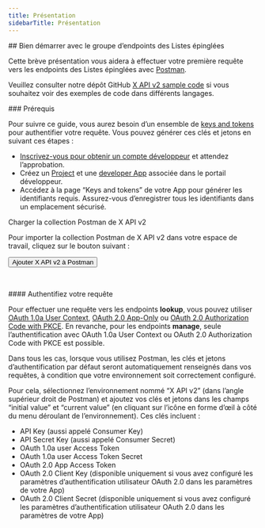 ```yaml
---
title: Présentation
sidebarTitle: Présentation
---
```



<div id="getting-started-with-the-pinned-list-endpoint-group">
  ## Bien démarrer avec le groupe d’endpoints des Listes épinglées
</div>

Cette brève présentation vous aidera à effectuer votre première requête vers les endpoints des Listes épinglées avec [Postman](/fr/tutorials/postman-getting-started).

Veuillez consulter notre dépôt GitHub [X API v2 sample code](https://github.com/xdevplatform/Twitter-API-v2-sample-code) si vous souhaitez voir des exemples de code dans différents langages.

<Note>
  ### Prérequis

  Pour suivre ce guide, vous aurez besoin d’un ensemble de [keys and tokens](/fr/resources/fundamentals/authentication) pour authentifier votre requête. Vous pouvez générer ces clés et jetons en suivant ces étapes :

  * [Inscrivez-vous pour obtenir un compte développeur](https://developer.x.com/en/apply-for-access) et attendez l’approbation.
  * Créez un [Project](/fr/resources/fundamentals/projects) et une [developer App](/fr/resources/fundamentals/developer-apps) associée dans le portail développeur.
  * Accédez à la page “Keys and tokens” de votre App pour générer les identifiants requis. Assurez-vous d’enregistrer tous les identifiants dans un emplacement sécurisé.
</Note>

Charger la collection Postman de X API v2

Pour importer la collection Postman de X API v2 dans votre espace de travail, cliquez sur le bouton suivant :

<Button href="https://app.getpostman.com/run-collection/9956214-784efcda-ed4c-4491-a4c0-a26470a67400">
  Ajouter X API v2 à Postman
</Button>

 

<div id="authenticate-your-request">
  #### Authentifiez votre requête
</div>

Pour effectuer une requête vers les endpoints **lookup**, vous pouvez utiliser [OAuth 1.0a User Context](/fr/resources/fundamentals/authentication), [OAuth 2.0 App-Only](/fr/resources/fundamentals/authentication#oauth-2-0) ou [OAuth 2.0 Authorization Code with PKCE](fr/resources/fundamentals/authentication#oauth-2-0-authorization-code-flow-with-pkce-2). En revanche, pour les endpoints **manage**, seule l’authentification avec OAuth 1.0a User Context ou OAuth 2.0 Authorization Code with PKCE est possible.

Dans tous les cas, lorsque vous utilisez Postman, les clés et jetons d’authentification par défaut seront automatiquement renseignés dans vos requêtes, à condition que votre environnement soit correctement configuré.

Pour cela, sélectionnez l’environnement nommé “X API v2” (dans l’angle supérieur droit de Postman) et ajoutez vos clés et jetons dans les champs “initial value” et “current value” (en cliquant sur l’icône en forme d’œil à côté du menu déroulant de l’environnement). Ces clés incluent :

* API Key (aussi appelé Consumer Key)
* API Secret Key (aussi appelé Consumer Secret)
* OAuth 1.0a user Access Token
* OAuth 1.0a user Access Token Secret
* OAuth 2.0 App Access Token
* OAuth 2.0 Client Key (disponible uniquement si vous avez configuré les paramètres d’authentification utilisateur OAuth 2.0 dans les paramètres de votre App)
* OAuth 2.0 Client Secret (disponible uniquement si vous avez configuré les paramètres d’authentification utilisateur OAuth 2.0 dans les paramètres de votre App)